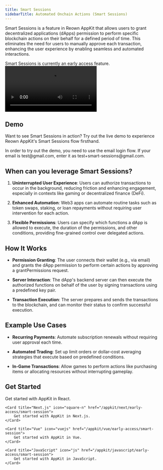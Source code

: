 ```yaml
---
title: Smart Sessions
sidebarTitle: Automated Onchain Actions (Smart Sessions)
---
```


Smart Sessions is a feature in Reown AppKit that allows users to grant decentralized applications (dApps) permission to perform specific blockchain actions on their behalf for a defined period of time. This eliminates the need for users to manually approve each transaction, enhancing the user experience by enabling seamless and automated interactions.

<Note>
Smart Sessions is currently an early access feature.
</Note>

<Frame caption="Tic Tac Toe Game using Smart Sessions">
<video
  controls
  autoPlay
  className="w-full aspect-video"
  src="/images/smart-sessions-demo.mp4"
></video>
</Frame>

## Demo

Want to see Smart Sessions in action? Try out the live demo to experience Reown AppKit's Smart Sessions flow firsthand.

<Note>
In order to try out the demo, you need to use the email login flow. If your email is test@gmail.com, enter it as test+smart-sessions@gmail.com.
</Note>

<CardGroup cols={2}>
    <Card icon="flask" title="Try Demo" href="https://smart-sessions-demo.reown.com/?utm_source=navbar&utm_medium=docs&utm_campaign=backlinks" external />
</CardGroup>

## When can you leverage Smart Sessions?

1. **Uninterrupted User Experience**: Users can authorize transactions to occur in the background, reducing friction and enhancing engagement, especially in contexts like gaming or decentralized finance (DeFi). 

2. **Enhanced Automation**: Web3 apps can automate routine tasks such as token swaps, staking, or loan repayments without requiring user intervention for each action. 

3. **Flexible Permissions**: Users can specify which functions a dApp is allowed to execute, the duration of the permissions, and other conditions, providing fine-grained control over delegated actions.

## How It Works

- **Permission Granting**: The user connects their wallet (e.g., via email) and grants the dApp permission to perform certain actions by approving a grantPermissions request. 

- **Server Interaction**: The dApp's backend server can then execute the authorized functions on behalf of the user by signing transactions using a predefined key pair. 

- **Transaction Execution**: The server prepares and sends the transactions to the blockchain, and can monitor their status to confirm successful execution. 

## Example Use Cases

- **Recurring Payments**: Automate subscription renewals without requiring user approval each time.

- **Automated Trading**: Set up limit orders or dollar-cost averaging strategies that execute based on predefined conditions.

- **In-Game Transactions**: Allow games to perform actions like purchasing items or allocating resources without interrupting gameplay. 

## Get Started

<CardGroup cols={2}>
    <Card title="React" icon="react" href="/appkit/react/early-access/smart-session">
        Get started with AppKit in React.
    </Card>

    <Card title="Next.js" icon="square-n" href="/appkit/next/early-access/smart-session">
        Get started with AppKit in Next.js.
    </Card>

    <Card title="Vue" icon="vuejs" href="/appkit/vue/early-access/smart-session">
        Get started with AppKit in Vue.
    </Card>

    <Card title="JavaScript" icon="js" href="/appkit/javascript/early-access/smart-session">
        Get started with AppKit in JavaScript.
    </Card>
</CardGroup>